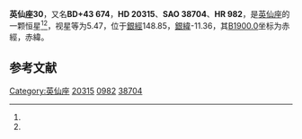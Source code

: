 {{Starbox begin
| name = 英仙座30
}}
{{Starbox observe
| epoch = [[J2000.0|J2000.0]]
| constell = [[英仙座|英仙座]]<ref name=SIMBAD>{{cite web
 | url=http://simbad.u-strasbg.fr/simbad/sim-id?Ident=HR+982
 | title=Pulsating variable Star
 | publisher=Centre de Données astronomiques de Strasbourg
 | work=SIMBAD
 | accessdate=2012-07-13
 | archive-date=2019-09-11
 | archive-url=https://web.archive.org/web/20190911130536/http://simbad.u-strasbg.fr/simbad/sim-id?Ident=HR+982
 | dead-url=no
 }}</ref><ref name=DATA>{{cite web
 | url=http://vizier.u-strasbg.fr/viz-bin/VizieR-5?-out.add=.&-source=5050&-corr=PK=HR&-out.max=9999&HR=982
 | title=VizieR Detailed Page
 | accessdate=2012-07-13
 | archive-date=2016-03-05
 | archive-url=https://web.archive.org/web/20160305014124/http://vizier.u-strasbg.fr/viz-bin/VizieR-5?-out.add=.&-source=5050&-corr=PK=HR&-out.max=9999&HR=982
 | dead-url=no
 }}</ref>
| 星官 = 
| ra = {{RA|3|17|47.4}}<ref name=SIMBAD /><ref name=DATA />
| dec = {{DEC|+44|1|30}}<ref name=SIMBAD /><ref name=DATA />
| appmag_v = 5.47<ref name=SIMBAD /><ref name=DATA />
}}
{{Starbox character
| class = B8V<ref name=SIMBAD /><ref name=DATA />
| b-v = -0.06<ref name=SIMBAD /><ref name=DATA />
| u-b = -0.35<ref name=SIMBAD /><ref name=DATA />
| r-i = <ref name=SIMBAD /><ref name=DATA />
| variable = 
}}
{{Starbox astrometry
| radial_v = -0.35
| prop_mo_ra = -1
| parallax = 
| p_error = 
}}
{{Starbox catalog
| names =BD+43 674，[[SAO星表|SAO]] 38704，[[HD星表|HD]] 20315，[[HR星表|HR]] 982}}
{{Starbox reference |Simbad=HR+982}}
{{Starbox end}}

'''英仙座30'''，又名'''BD+43 674'''，'''HD 20315'''、'''SAO 38704'''、'''HR 982'''，是[[英仙座|英仙座]]的一颗恒星<ref name=SIMBAD /><ref name=DATA />，视星等为5.47，位于[[銀道座標系|銀經]]148.85，[[銀道座標系|銀緯]]-11.36，其[[B1900.0|B1900.0]]坐标为赤經{{RA|3|11|3.4}}，赤緯{{DEC|+43|-11.36|27}}。

== 参考文献 ==
{{reflist}}

{{star-stub}}

{{英仙座恒星}}
{{星官|大陵|8|21}}
[[Category:英仙座|Category:英仙座]]
[[Category:HD和HDE天體|20315]]
[[Category:HR天體|0982]]
[[Category:SAO天體|38704]]